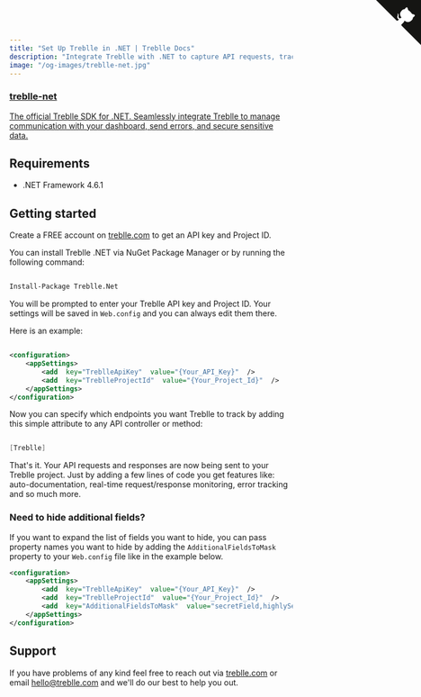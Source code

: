 ```yaml
---
title: "Set Up Treblle in .NET | Treblle Docs"
description: "Integrate Treblle with .NET to capture API requests, track errors, and enhance security. Follow our setup guide to configure Treblle for real-time API observability."
image: "/og-images/treblle-net.jpg"
---
```


<div class="max-w-full mx-auto shadow-lg rounded-lg overflow-hidden">
  <a href="https://github.com/Treblle/treblle-net" title="View source on GitHub" aria-label="View source on GitHub" class="relative no-underline">
    <div>
      <svg width="80" height="80" viewBox="0 0 250 250" style="fill:#151513; color:#fff; position: absolute; top: 0; border: 0; right: 0;" aria-hidden="true">
        <path d="M0,0 L115,115 L130,115 L142,142 L250,250 L250,0 Z"></path>
        <path d="M128.3,109.0 C113.8,99.7 119.0,89.6 119.0,89.6 C122.0,82.7 120.5,78.6 120.5,78.6 C119.2,72.0 123.4,76.3 123.4,76.3 C127.3,80.9 125.5,87.3 125.5,87.3 C122.9,97.6 130.6,101.9 134.4,103.2" fill="currentColor" style="transform-origin: 130px 106px;" class="octo-arm"></path>
        <path d="M115.0,115.0 C114.9,115.1 118.7,116.5 119.8,115.4 L133.7,101.6 C136.9,99.2 139.9,98.4 142.2,98.6 C133.8,88.0 127.5,74.4 143.8,58.0 C148.5,53.4 154.0,51.2 159.7,51.0 C160.3,49.4 163.2,43.6 171.4,40.1 C171.4,40.1 176.1,42.5 178.8,56.2 C183.1,58.6 187.2,61.8 190.9,65.4 C194.5,69.0 197.7,73.2 200.1,77.6 C213.8,80.2 216.3,84.9 216.3,84.9 C212.7,93.1 206.9,96.0 205.4,96.6 C205.1,102.4 203.0,107.8 198.3,112.5 C181.9,128.9 168.3,122.5 157.7,114.1 C157.9,116.9 156.7,120.9 152.7,124.9 L141.0,136.5 C139.8,137.7 141.6,141.9 141.8,141.8 Z" fill="currentColor" class="octo-body"></path>
      </svg>
    </div>
    <div class="grid grid-cols-4 gap-4 px-2 py-2">
      <div class="col-span-4">
      	<h3 class="text-xl font-semibold">treblle-net</h3>
      	<p class="text-sm font-medium">
          The official Treblle SDK for .NET. Seamlessly integrate Treblle to manage communication with your dashboard, send errors, and secure sensitive data.
        </p>
      </div>
    </div>
  </a>
</div>

## Requirements

- .NET Framework 4.6.1

## Getting started

Create a FREE account on [treblle.com](https://treblle.com) to get an API key and Project ID.

You can install Treblle .NET via NuGet Package Manager or by running the following command:

```bash

Install-Package Treblle.Net

```

You will be prompted to enter your Treblle API key and Project ID. Your settings will be saved in `Web.config` and you can always edit them there.

Here is an example:

```xml

<configuration>
	<appSettings>
		<add  key="TreblleApiKey"  value="{Your_API_Key}"  />
		<add  key="TreblleProjectId"  value="{Your_Project_Id}"  />
	</appSettings>
</configuration>

```

Now you can specify which endpoints you want Treblle to track by adding this simple attribute to any API controller or method:

```csharp

[Treblle]

```

That's it. Your API requests and responses are now being sent to your Treblle project. Just by adding a few lines of code you get features like: auto-documentation, real-time request/response monitoring, error tracking and so much more.

### Need to hide additional fields?

If you want to expand the list of fields you want to hide, you can pass property names you want to hide by adding the `AdditionalFieldsToMask` property to your `Web.config` file like in the example below.

```xml
<configuration>
	<appSettings>
		<add  key="TreblleApiKey"  value="{Your_API_Key}"  />
		<add  key="TreblleProjectId"  value="{Your_Project_Id}"  />
		<add  key="AdditionalFieldsToMask"  value="secretField,highlySensitiveField"  />
	</appSettings>
</configuration>

```

## Support

If you have problems of any kind feel free to reach out via [treblle.com](https://treblle.com) or email hello@treblle.com and we'll do our best to help you out.
